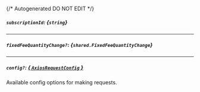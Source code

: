 {/* Autogenerated DO NOT EDIT  */}

##### `subscriptionId`: *{`string`}*

---
##### `fixedFeeQuantityChange?`: *{`shared.FixedFeeQuantityChange`}*
<Collapsible openLabel={Labels.showProperties} closeLabel={Labels.hideProperties}>
    <FixedFeeQuantityChange/>
</Collapsible>

---
##### `config?`: [*{ `AxiosRequestConfig` }*](https://axios-http.com/docs/req_config)
Available config options for making requests.


